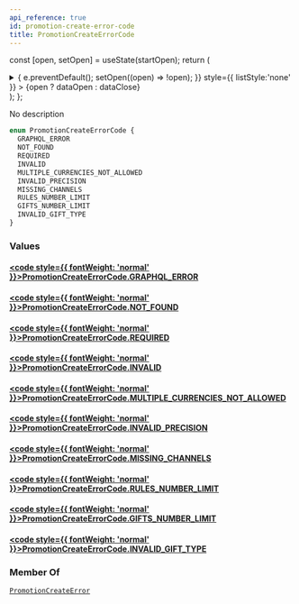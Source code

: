 ```yaml
---
api_reference: true
id: promotion-create-error-code
title: PromotionCreateErrorCode
---
```






const [open, setOpen] = useState(startOpen);
return (
<details {...(open ? { open: true } : {})} className="details" style={{ border:'none', boxShadow:'none', background:'var(--ifm-background-color)' }}>
<summary
onClick={(e) => {
e.preventDefault();
setOpen((open) => !open);
}}
style={{ listStyle:'none' }} >
{open ? dataOpen : dataClose}
</summary>
{open && children}
</details>
);
};

No description

```graphql
enum PromotionCreateErrorCode {
  GRAPHQL_ERROR
  NOT_FOUND
  REQUIRED
  INVALID
  MULTIPLE_CURRENCIES_NOT_ALLOWED
  INVALID_PRECISION
  MISSING_CHANNELS
  RULES_NUMBER_LIMIT
  GIFTS_NUMBER_LIMIT
  INVALID_GIFT_TYPE
}
```

### Values

#### [<code style={{ fontWeight: 'normal' }}>PromotionCreateErrorCode.<b>GRAPHQL_ERROR</b></code>](#)

#### [<code style={{ fontWeight: 'normal' }}>PromotionCreateErrorCode.<b>NOT_FOUND</b></code>](#)

#### [<code style={{ fontWeight: 'normal' }}>PromotionCreateErrorCode.<b>REQUIRED</b></code>](#)

#### [<code style={{ fontWeight: 'normal' }}>PromotionCreateErrorCode.<b>INVALID</b></code>](#)

#### [<code style={{ fontWeight: 'normal' }}>PromotionCreateErrorCode.<b>MULTIPLE_CURRENCIES_NOT_ALLOWED</b></code>](#)

#### [<code style={{ fontWeight: 'normal' }}>PromotionCreateErrorCode.<b>INVALID_PRECISION</b></code>](#)

#### [<code style={{ fontWeight: 'normal' }}>PromotionCreateErrorCode.<b>MISSING_CHANNELS</b></code>](#)

#### [<code style={{ fontWeight: 'normal' }}>PromotionCreateErrorCode.<b>RULES_NUMBER_LIMIT</b></code>](#)

#### [<code style={{ fontWeight: 'normal' }}>PromotionCreateErrorCode.<b>GIFTS_NUMBER_LIMIT</b></code>](#)

#### [<code style={{ fontWeight: 'normal' }}>PromotionCreateErrorCode.<b>INVALID_GIFT_TYPE</b></code>](#)

### Member Of

[`PromotionCreateError`](../../../api-reference/miscellaneous/objects/promotion-create-error.mdx) <Badge class="badge badge--secondary" text="object"/>
